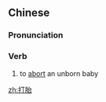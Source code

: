 ==Chinese==
{{zh-forms}}

===Pronunciation===
{{zh-pron
|m=dǎtāi
|cat=v
}}

===Verb===
{{zh-verb}}

# to [[abort]] an unborn baby

[[zh:打胎]]